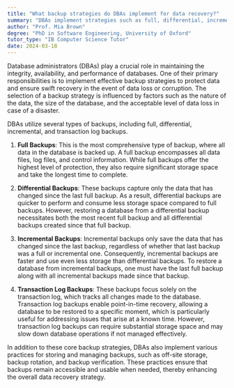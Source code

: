 ```yaml
---
title: "What backup strategies do DBAs implement for data recovery?"
summary: "DBAs implement strategies such as full, differential, incremental backups, and transaction log backups for data recovery."
author: "Prof. Mia Brown"
degree: "PhD in Software Engineering, University of Oxford"
tutor_type: "IB Computer Science Tutor"
date: 2024-03-18
---
```


Database administrators (DBAs) play a crucial role in maintaining the integrity, availability, and performance of databases. One of their primary responsibilities is to implement effective backup strategies to protect data and ensure swift recovery in the event of data loss or corruption. The selection of a backup strategy is influenced by factors such as the nature of the data, the size of the database, and the acceptable level of data loss in case of a disaster.

DBAs utilize several types of backups, including full, differential, incremental, and transaction log backups.

1. **Full Backups**: This is the most comprehensive type of backup, where all data in the database is backed up. A full backup encompasses all data files, log files, and control information. While full backups offer the highest level of protection, they also require significant storage space and take the longest time to complete.

2. **Differential Backups**: These backups capture only the data that has changed since the last full backup. As a result, differential backups are quicker to perform and consume less storage space compared to full backups. However, restoring a database from a differential backup necessitates both the most recent full backup and all differential backups created since that full backup.

3. **Incremental Backups**: Incremental backups only save the data that has changed since the last backup, regardless of whether that last backup was a full or incremental one. Consequently, incremental backups are faster and use even less storage than differential backups. To restore a database from incremental backups, one must have the last full backup along with all incremental backups made since that backup.

4. **Transaction Log Backups**: These backups focus solely on the transaction log, which tracks all changes made to the database. Transaction log backups enable point-in-time recovery, allowing a database to be restored to a specific moment, which is particularly useful for addressing issues that arise at a known time. However, transaction log backups can require substantial storage space and may slow down database operations if not managed effectively.

In addition to these core backup strategies, DBAs also implement various practices for storing and managing backups, such as off-site storage, backup rotation, and backup verification. These practices ensure that backups remain accessible and usable when needed, thereby enhancing the overall data recovery strategy.
    